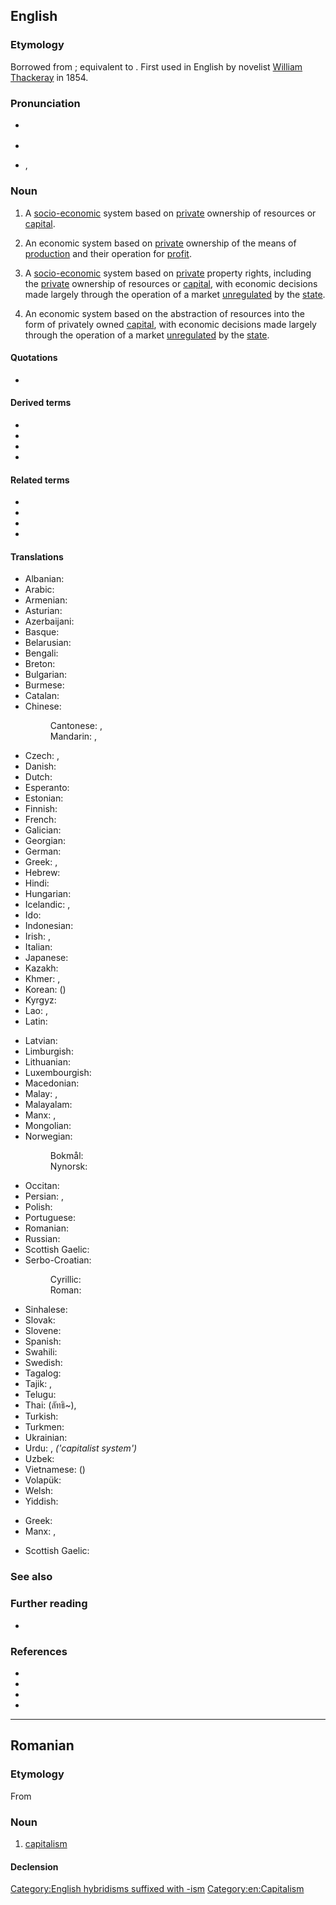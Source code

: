 ==English==

===Etymology===
Borrowed from {{bor|en|fr|capitalisme|t=the condition of one who is rich}}; equivalent to {{af|en|capital|-ism}}. First used in English by novelist [[w:William Thackeray|William Thackeray]] in 1854.

===Pronunciation===
* {{a|RP}} {{IPA|en|/ˈkapɪt(ə)lɪz(ə)m/}}
* {{audio|en|LL-Q1860 (eng)-Vealhurl-capitalism.wav|Audio (UK)}}
* {{a|GA}} {{enPR|kăpʹĭ-tl-ĭz'm}}, {{IPA|en|/ˈkæpɪ̈tl̩ˌɪzm̩/}}

===Noun===
{{en-noun|~}}

# {{lb|en|politics}} A [[socio-economic]] system based on [[private]] ownership of resources or [[capital]].
# {{lb|en|economics}} An economic system based on [[private]] ownership of the means of [[production]] and their operation for [[profit]].
# {{lb|en|politics|economic liberalism}} A [[socio-economic]] system based on [[private]] property rights, including the [[private]] ownership of resources or [[capital]], with economic decisions made largely through the operation of a market [[unregulated]] by the [[state]].
# {{lb|en|economics|economic liberalism}} An economic system based on the abstraction of resources into the form of privately owned [[capital]], with economic decisions made largely through the operation of a market [[unregulated]] by the [[state]].

====Quotations====
<!--unclear to what sense this first use (?) would belong. hardly surprising since there is no discernible difference between the first two senses-->
* {{quote-book|en|title=[[w:The Newcomes|The Newcomes]]: memoirs of a most respectable family|volume=2|page=75|author=[[w:William Makepeace Thackeray|William Makepeace Thackeray]]|year=1855|passage=The Prince de Moncontour took his place with great gravity at the Paris board, whither Barnes made frequent flying visits. The sense of '''capitalism''' sobered and dignified Paul de Florac: at the age of five-and-forty he was actually giving up being a young man, and was not ill-pleased at having to enlarge his waistcoats, and to show a little gray in his mustache.}}

====Derived terms====
* {{l|en|anarcho-capitalism}}
* {{l|en|crony capitalism}}
* {{l|en|late capitalism}}
* {{l|en|state capitalism}}

====Related terms====
* {{l|en|capital}}
* {{l|en|capitalist}}
* {{l|en|capitalistic}}
* {{l|en|capitalistically}}

====Translations====
{{trans-top|socio-economic system based on private property rights}}
* Albanian: {{t|sq|kapitalizm|m}}
* Arabic: {{t|ar|رَأْسْمَالِيَّة|f}}
* Armenian: {{t+|hy|կապիտալիզմ}}
* Asturian: {{t|ast|capitalismu|m}}
* Azerbaijani: {{t|az|kapitalizm}}
* Basque: {{t|eu|kapitalismo}}
* Belarusian: {{t|be|капіталі́зм|m}}
* Bengali: {{t|bn|পুঁজিবাদ}}
* Breton: {{t|br|kapitalouriezh|f}}
* Bulgarian: {{t|bg|капитали́зъм|m}}
* Burmese: {{t+|my|အရင်းရှင်ဝါဒ}}
* Catalan: {{t|ca|capitalisme|m}}
* Chinese:
*: Cantonese: {{t|yue|資本主義}}, {{t|yue|资本主义|tr=zi1 bun2 zyu2 ji3}}
*: Mandarin: {{t+|cmn|資本主義}}, {{t+|cmn|资本主义|tr=zīběnzhǔyì}}
* Czech: {{t+|cs|kapitalismus}}, {{t+|cs|kapitalizmus}}
* Danish: {{t|da|kapitalisme|c}}
* Dutch: {{t+|nl|kapitalisme|n}}
* Esperanto: {{t+|eo|kapitalismo}}
* Estonian: {{t|et|kapitalism}}
* Finnish: {{t+|fi|kapitalismi}}
* French: {{t+|fr|capitalisme|m}}
* Galician: {{t+|gl|capitalismo|m}}
* Georgian: {{t|ka|კაპიტალიზმი}}
* German: {{t+|de|Kapitalismus|m}}
* Greek: {{t+|el|κεφαλαιοκρατία|f}}, {{t+|el|καπιταλισμός|m}}
* Hebrew: {{t+|he|קָפִּיטָלִיזְם|m|tr=kapitalízm}}
* Hindi: {{t|hi|पूंजीवाद|m}}
* Hungarian: {{t+|hu|kapitalizmus}}
* Icelandic: {{t|is|auðvaldsskipulag}}, {{t|is|kapítalismi|m}}
* Ido: {{t+|io|kapitalismo}}
* Indonesian: {{t+|id|kapitalisme}}
* Irish: {{t|ga|caipitleachas|m}}, {{t|ga|rachmasaíocht|f}}
* Italian: {{t+|it|capitalismo|m}}
* Japanese: {{t+|ja|資本主義|tr=しほんしゅぎ, shihonshugi}}
* Kazakh: {{t+|kk|капитализм}}
* Khmer: {{t+|km|មូលធននិយម}}, {{t|km|លទ្ធិមូលធននិយម}}
* Korean: {{t+|ko|자본주의}} ({{t+|ko|資本主義}})
* Kyrgyz: {{t|ky|капитализм}}
* Lao: {{t|lo|ທຶນນິຍົມ}}, {{t|lo|ລັດທິນາຍທຶນ}}
* Latin: {{t|la|capitālismus|m}}
{{trans-mid}}
* Latvian: {{t|lv|kapitālisms|m}}
* Limburgish: {{t|li|kapitalisme|n}}
* Lithuanian: {{t|lt|kapitalizmas|m}}
* Luxembourgish: {{t|lb|Kapitalismus|m}}
* Macedonian: {{t|mk|капитали́зам|m}}
* Malay: {{t|ms|faham kapitalis}}, {{t|ms|kapitalisme}}
* Malayalam: {{t|ml|മുതലാളിത്തം}}
* Manx: {{t|gv|bun-argidys|m}}, {{t|gv|capitlaghys|m}}
* Mongolian: {{t+|mn|капитализм}}
* Norwegian:
*: Bokmål: {{t+|nb|kapitalisme|m}}
*: Nynorsk: {{t|nn|kapitalisme|m}}
* Occitan: {{t+|oc|capitalisme|m}}
* Persian: {{t+|fa|سرمایه‌داری|tr=sarmâye-dâri}}, {{t|fa|کپیتالیسم|tr=kapitâlism}}
* Polish: {{t+|pl|kapitalizm|m}}
* Portuguese: {{t+|pt|capitalismo|m}}
* Romanian: {{t+|ro|capitalism|n}}
* Russian: {{t+|ru|капитали́зм|m}}
* Scottish Gaelic: {{t|gd|calpachas|m}}
* Serbo-Croatian:
*: Cyrillic: {{t|sh|капиталѝзам|m}}
*: Roman: {{t+|sh|kapitalìzam|m}}
* Sinhalese: {{t|si|ධනවාදය}}
* Slovak: {{t|sk|kapitalizmus|m}}
* Slovene: {{t+|sl|kapitalizem|m}}
* Spanish: {{t+|es|capitalismo|m}}
* Swahili: {{t|sw|ubepari}}
* Swedish: {{t+|sv|kapitalism|c}}
* Tagalog: {{t|tl|puhunanan}}
* Tajik: {{t|tg|капитализм}}, {{t|tg|сармоядорӣ}}
* Telugu: {{t|te|పెట్టుబడిదారీ}}
* Thai: (ลัทธิ~){{t+|th|ทุนนิยม}}, {{t|th|ลัทธินายทุน}}
* Turkish: {{t+|tr|kapitalizm}}
* Turkmen: {{t|tk|kapitalizm}}
* Ukrainian: {{t+|uk|капіталі́зм|m}}
* Urdu: {{t|ur|سرمایہ داری|tr=sarmāya dārī}}, {{t|ur|سَرْمایَہ دارانَہ نظام|tr=sarmāya dārāna nizām}} ''('capitalist system')''
* Uzbek: {{t+|uz|kapitalizm}}
* Vietnamese: {{t|vi|chủ nghĩa tư bản}} ({{t|vi|主義資本}})
* Volapük: {{t+|vo|katädim}}
* Welsh: {{t|cy|cyfalafiaeth|f}}
* Yiddish: {{t|yi|קאַפּיטאַליזם|m}}
{{trans-bottom}}

{{trans-top|socio-economic system based on the abstraction of resources}}
* Greek: {{t+|el|κεφαλαιοκρατία|f}}
* Manx: {{t|gv|bun-argidys|m}}, {{t|gv|capitlaghys|m}}
{{trans-mid}}
* Scottish Gaelic: {{t|gd|calpachas|m}}
{{trans-bottom}}

===See also===
{{col4-u|en
|authoritarianism
|bolshevism
|Bolshevism
|Bushism
|Clintonism
|collectivism
|communism
|Communism
|conservatism
|fascism
|Fascism
|Gorbachevism
|individualism
|Khrushchevism
|Leninism
|liberalism
|Maoism
|Marxism
|Marxism-Leninism
|progressivism
|Reaganism
|Rooseveltism
|socialism
|Stalinism
|Thatcherism
|Titoism
|totalitarianism
|Trotskyism
|Trudeauism
|Trumpism
}}

===Further reading===
* {{pedia}}

===References===
* {{R:OneLook}}
* {{R:Keywords 21st}}
* {{R:Century 1911}}
* {{R:Keywords|page=50}}

[[Category:English hybridisms suffixed with -ism]]
[[Category:en:Capitalism]]

----

==Romanian==

===Etymology===
From {{bor|ro|fr|capitalisme}}

===Noun===
{{ro-noun|n|-}}

# [[capitalism]]

====Declension====
{{ro-noun-n}}